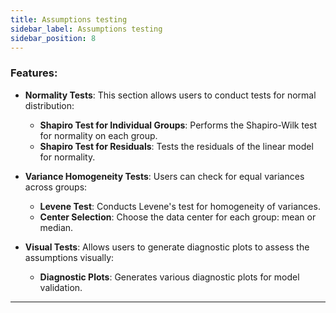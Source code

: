 ```yaml
---
title: Assumptions testing
sidebar_label: Assumptions testing
sidebar_position: 8
---
```


### **Features:**

- **Normality Tests**:
  This section allows users to conduct tests for normal distribution:
  - **Shapiro Test for Individual Groups**:
    Performs the Shapiro-Wilk test for normality on each group.
  - **Shapiro Test for Residuals**:
    Tests the residuals of the linear model for normality.

- **Variance Homogeneity Tests**:
  Users can check for equal variances across groups:
  - **Levene Test**:
    Conducts Levene's test for homogeneity of variances.
  - **Center Selection**:
    Choose the data center for each group: mean or median.

- **Visual Tests**:
  Allows users to generate diagnostic plots to assess the assumptions visually:
  - **Diagnostic Plots**:
    Generates various diagnostic plots for model validation.
---
